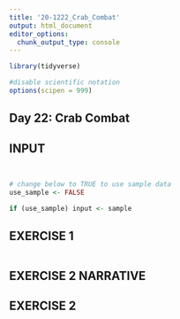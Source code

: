 ```yaml
---
title: '20-1222_Crab_Combat'
output: html_document
editor_options: 
  chunk_output_type: console
---
```


```r
library(tidyverse)

#disable scientific notation
options(scipen = 999)
```

## Day 22: Crab Combat



## INPUT

```r

```


```r

```


```r
# change below to TRUE to use sample data
use_sample <- FALSE

if (use_sample) input <- sample
```



## EXERCISE 1

```r

```




## EXERCISE 2 NARRATIVE



## EXERCISE 2


```r


```


